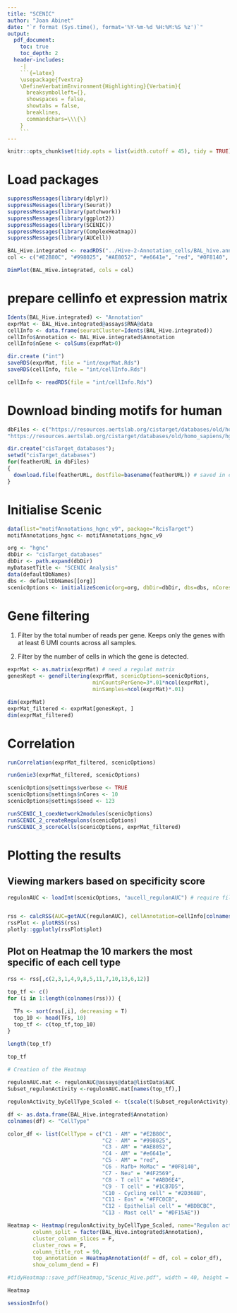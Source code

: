 ```yaml
---
title: "SCENIC"
author: "Joan Abinet"
date: "`r format (Sys.time(), format='%Y-%m-%d %H:%M:%S %z')`"
output:
  pdf_document:
    toc: true
    toc_depth: 2
  header-includes:
    -|
    ```{=latex}
    \usepackage{fvextra}
    \DefineVerbatimEnvironment{Highlighting}{Verbatim}{
      breaksymbolleft={}, 
      showspaces = false,
      showtabs = false,
      breaklines,
      commandchars=\\\{\}
    }
    ```
---
```


```r
knitr::opts_chunk$set(tidy.opts = list(width.cutoff = 45), tidy = TRUE)
```

# Load packages
```r
suppressMessages(library(dplyr))
suppressMessages(library(Seurat))
suppressMessages(library(patchwork))
suppressMessages(library(ggplot2))
suppressMessages(library(SCENIC)) 
suppressMessages(library(ComplexHeatmap))
suppressMessages(library(AUCell))
```


```r
BAL_Hive.integrated <- readRDS("../Hive-2-Annotation_cells/BAL_hive.annotated_noDB.rds")
col <- c("#E2B80C", "#998025", "#AE8052", "#e6641e", "red", "#0F8140", "#4F2569", "#ABD6E4", "#1CB7D5", "#6B7BBA","#FFC0CB", "#BDBCBC", "#DF15AE")

DimPlot(BAL_Hive.integrated, cols = col)
```

# prepare cellinfo et expression matrix
```r
Idents(BAL_Hive.integrated) <- "Annotation"
exprMat <- BAL_Hive.integrated@assays$RNA@data
cellInfo <- data.frame(seuratCluster=Idents(BAL_Hive.integrated))
cellInfo$Annotation <- BAL_Hive.integrated$Annotation
cellInfo$nGene <- colSums(exprMat>0)
```

```r
dir.create ("int")
saveRDS(exprMat, file = "int/exprMat.Rds")
saveRDS(cellInfo, file = "int/cellInfo.Rds")

cellInfo <- readRDS(file = "int/cellInfo.Rds")
```


# Download binding motifs for human
```r
dbFiles <- c("https://resources.aertslab.org/cistarget/databases/old/homo_sapiens/hg19/refseq_r45/mc9nr/gene_based/hg19-500bp-upstream-7species.mc9nr.feather",
"https://resources.aertslab.org/cistarget/databases/old/homo_sapiens/hg19/refseq_r45/mc9nr/gene_based/hg19-tss-centered-10kb-7species.mc9nr.feather")

dir.create("cisTarget_databases");
setwd("cisTarget_databases") 
for(featherURL in dbFiles)
{
  download.file(featherURL, destfile=basename(featherURL)) # saved in current dir
}
```

# Initialise Scenic
```r
data(list="motifAnnotations_hgnc_v9", package="RcisTarget")
motifAnnotations_hgnc <- motifAnnotations_hgnc_v9

org <- "hgnc"
dbDir <- "cisTarget_databases"
dbDir <- path.expand(dbDir)
myDatasetTitle <- "SCENIC Analysis"
data(defaultDbNames)
dbs <- defaultDbNames[[org]]
scenicOptions <- initializeScenic(org=org, dbDir=dbDir, dbs=dbs, nCores=25) 
```

# Gene filtering
1. Filter by the total number of reads per gene. Keeps only the genes with at least 6 UMI counts across all samples.

2. Filter by the number of cells in which the gene is detected. 
```r
exprMat <- as.matrix(exprMat) # need a regulat matrix
genesKept <- geneFiltering(exprMat, scenicOptions=scenicOptions,
                           minCountsPerGene=3*.01*ncol(exprMat),
                           minSamples=ncol(exprMat)*.01)

dim(exprMat) 
exprMat_filtered <- exprMat[genesKept, ]
dim(exprMat_filtered) 
```

# Correlation
```r
runCorrelation(exprMat_filtered, scenicOptions)
```

```r
runGenie3(exprMat_filtered, scenicOptions)
```

```r
scenicOptions@settings$verbose <- TRUE
scenicOptions@settings$nCores <- 10
scenicOptions@settings$seed <- 123

runSCENIC_1_coexNetwork2modules(scenicOptions)
runSCENIC_2_createRegulons(scenicOptions)
runSCENIC_3_scoreCells(scenicOptions, exprMat_filtered)
```

# Plotting the results

## Viewing markers based on specificity score
```r
regulonAUC <- loadInt(scenicOptions, "aucell_regulonAUC") # require file int/3.4_regulonAUC.Rds


rss <- calcRSS(AUC=getAUC(regulonAUC), cellAnnotation=cellInfo[colnames(regulonAUC), "seuratCluster"])
rssPlot <- plotRSS(rss)
plotly::ggplotly(rssPlot$plot)
```

## Plot on Heatmap the 10 markers the most specific of each cell type
```r
rss <- rss[,c(2,3,1,4,9,8,5,11,7,10,13,6,12)]

top_tf <- c()
for (i in 1:length(colnames(rss))) {
  
  TFs <- sort(rss[,i], decreasing = T)
  top_10 <- head(TFs, 10)
  top_tf <- c(top_tf,top_10)
}

length(top_tf)

top_tf
 
# Creation of the Heatmap

regulonAUC.mat <- regulonAUC@assays@data@listData$AUC
Subset_regulonActivity <-regulonAUC.mat[names(top_tf),]

regulonActivity_byCellType_Scaled <- t(scale(t(Subset_regulonActivity), center = T, scale=T))

df <- as.data.frame(BAL_Hive.integrated$Annotation)
colnames(df) <- "CellType"

color_df <- list(CellType = c("C1 - AM" = "#E2B80C", 
                              "C2 - AM" = "#998025", 
                              "C3 - AM" = "#AE8052", 
                              "C4 - AM" = "#e6641e",
                              "C5 - AM" = "red",
                              "C6 - Mafb+ MoMac" = "#0F8140", 
                              "C7 - Neu" = "#4F2569",
                              "C8 - T cell" = "#ABD6E4", 
                              "C9 - T cell" = "#1CB7D5", 
                              "C10 - Cycling cell" = "#2D368B", 
                              "C11 - Eos" = "#FFC0CB",
                              "C12 - Epithelial cell" = "#BDBCBC",
                              "C13 - Mast cell" = "#DF15AE"))

Heatmap <- Heatmap(regulonActivity_byCellType_Scaled, name="Regulon activity", show_column_names = FALSE, 
        column_split = factor(BAL_Hive.integrated$Annotation),
        cluster_column_slices = F,
        cluster_rows = F,
        column_title_rot = 90,
        top_annotation = HeatmapAnnotation(df = df, col = color_df),
        show_column_dend = F)

#tidyHeatmap::save_pdf(Heatmap,"Scenic_Hive.pdf", width = 40, height = 50, units = "cm")
```

```r
Heatmap
```


```r
sessionInfo()
```

